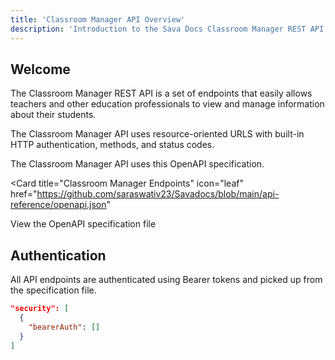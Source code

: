 ```yaml
---
title: 'Classroom Manager API Overview'
description: 'Introduction to the Sava Docs Classroom Manager REST API.'
---
```


## Welcome

The Classroom Manager REST API is a set of endpoints that easily allows teachers and other education professionals to view and manage information about their students.

The Classroom Manager API uses resource-oriented URLS with built-in HTTP authentication, methods, and status codes.

The Classroom Manager API uses this OpenAPI specification.

<Card
  title="Classroom Manager Endpoints"
  icon="leaf"
  href="https://github.com/saraswativ23/Savadocs/blob/main/api-reference/openapi.json"
>
  View the OpenAPI specification file
</Card>

## Authentication

All API endpoints are authenticated using Bearer tokens and picked up from the specification file.

```json
"security": [
  {
    "bearerAuth": []
  }
]
```

